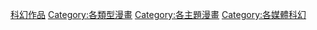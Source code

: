 {{Catnav|頁面分類|人类社会|生活|娱乐|漫画|漫畫類型}}
{{Catnav|頁面分類|人类社会|文化|艺术|漫画|漫畫類型}}
{{Catnav|頁面分類|人类社会|文化|娱乐|漫画|漫畫類型}}
{{Catnav|頁面分類|人文學科|艺术|漫画|漫畫類型}}
{{Catnav|頁面分類|人文學科|文学|書籍|漫画|漫畫類型}}
{{Catnav|頁面分類|人类社会|文化|虛構|科幻}}
{{Catnav|頁面分類|人文學科|文学|虛構|科幻}}
{{Commonscat|Science fiction comics}}
{{Random page in category}}

[[Category:科幻作品|]]
[[Category:各類型漫畫|Category:各類型漫畫]]
[[Category:各主題漫畫|Category:各主題漫畫]]
[[Category:各媒體科幻|Category:各媒體科幻]]